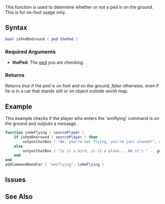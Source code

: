 
{{Server client function}}
This function is used to determine whether or not a ped is on the ground. This is for on-foot usage only.

==Syntax==
<syntaxhighlight lang="lua">
bool isPedOnGround ( ped thePed )
</syntaxhighlight>
{{OOP||[[/ped.md|ped]]:isOnGround|onGround}}

===Required Arguments===
*'''thePed:''' The [[/ped.md|ped]] you are checking.

===Returns===
Returns ''true'' if the ped is on foot and on the ground, ''false'' otherwise, even if he is in a car that stands still or on object outside world map.

==Example==
<section name="Server" class="server" show="true">
This example checks if the player who enters the 'amiflying' command is on the ground and outputs a message.
<syntaxhighlight lang="lua">
function isHeFlying ( sourcePlayer )
    if isPedOnGround ( sourcePlayer ) then
        outputChatBox ( "No, you're not flying, you're just stoned!", sourcePlayer )
    else
        outputChatBox ( "Is it a bird, is it a plane... No it's " .. getPlayerName ( sourcePlayer ) .. "!", sourcePlayer )
    end
end
addCommandHandler ( "amiflying", isHeFlying )
</syntaxhighlight>
</section>

== Issues ==
{{Issues|
{{Issue|8378|isPedOnGround issues}}
}}

==See Also==
{{Ped_functions}}